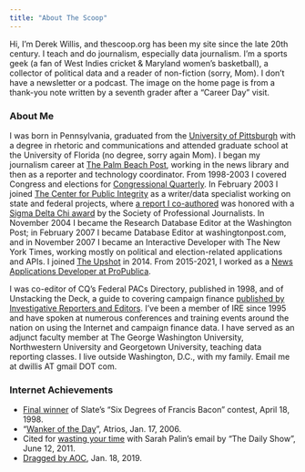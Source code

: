 ```yaml
---
title: "About The Scoop"
---
```


Hi, I'm Derek Willis, and thescoop.org has been my site since the late 20th century. I teach and do journalism, especially data journalism. I'm a sports geek (a fan of West Indies cricket & Maryland women's basketball), a collector of political data and a reader of non-fiction (sorry, Mom). I don't have a newsletter or a podcast. The image on the home page is from a thank-you note written by a seventh grader after a "Career Day" visit.

### About Me

I was born in Pennsylvania, graduated from the [University of Pittsburgh](http://www.pitt.edu/) with a degree in rhetoric and communications and attended graduate school at the University of Florida (no degree, sorry again Mom). I began my journalism career at [The Palm Beach Post](http://www.pbpost.com/), working in the news library and then as a reporter and technology coordinator. From 1998-2003 I covered Congress and elections for [Congressional Quarterly](http://www.cq.com/). In February 2003 I joined [The Center for Public Integrity](http://www.publicintegrity.org/) as a writer/data specialist working on state and federal projects, where [a report I co-authored](http://www.publicintegrity.org/politics/elections/silent-partners) was honored with a [Sigma Delta Chi award](http://www.spj.org/news.asp?ref=364) by the Society of Professional Journalists. In November 2004 I became the Research Database Editor at the Washington Post; in February 2007 I became Database Editor at washingtonpost.com, and in November 2007 I became an Interactive Developer with The New York Times, working mostly on political and election-related applications and APIs. I joined [The Upshot](https://www.nytimes.com/by/derek-willis) in 2014. From 2015-2021, I worked as a [News Applications Developer at ProPublica](https://www.propublica.org/people/derek-willis).

I was co-editor of CQ’s Federal PACs Directory, published in 1998, and of Unstacking the Deck, a guide to covering campaign finance [published by Investigative Reporters and Editors](http://www.ire.org/resource-center/books/). I’ve been a member of IRE since 1995 and have spoken at numerous conferences and training events around the nation on using the Internet and campaign finance data. I have served as an adjunct faculty member at The George Washington University, Northwestern University and Georgetown University, teaching data reporting classes. I live outside Washington, D.C., with my family. Email me at dwillis AT gmail DOT com.

### Internet Achievements

* [Final winner](http://www.slate.com/articles/news_and_politics/six_degrees_of_francis_bacon/1998/04/_2.single.html) of Slate's "Six Degrees of Francis Bacon" contest, April 18, 1998.
* "[Wanker of the Day](http://www.eschatonblog.com/2006/01/wanker-of-day_17.html)", Atrios, Jan. 17, 2006.
* Cited for [wasting your time](http://www.mediaite.com/tv/jon-stewart-blasts-media-for-wasting-our-time-with-palin-emails/) with Sarah Palin's email by "The Daily Show", June 12, 2011.
* [Dragged by AOC](https://twitter.com/aoc/status/1086396175199207424), Jan. 18, 2019.
